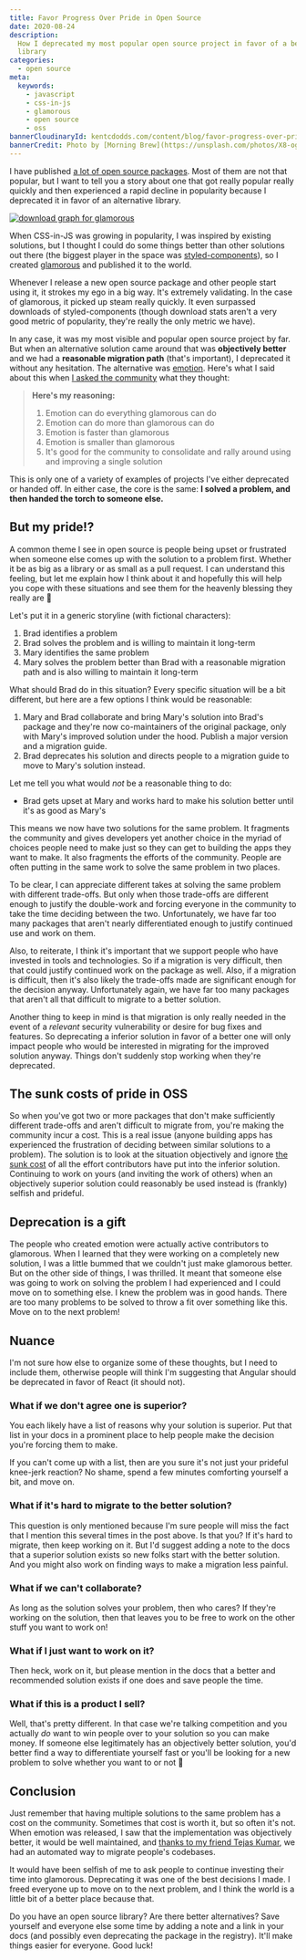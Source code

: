 ```yaml
---
title: Favor Progress Over Pride in Open Source
date: 2020-08-24
description:
  How I deprecated my most popular open source project in favor of a better
  library
categories:
  - open source
meta:
  keywords:
    - javascript
    - css-in-js
    - glamorous
    - open source
    - oss
bannerCloudinaryId: kentcdodds.com/content/blog/favor-progress-over-pride-in-open-source/banner
bannerCredit: Photo by [Morning Brew](https://unsplash.com/photos/X8-ogEgk338)
---
```


I have published [a lot of open source packages](http://npm.im/~kentcdodds).
Most of them are not that popular, but I want to tell you a story about one that
got really popular really quickly and then experienced a rapid decline in
popularity because I deprecated it in favor of an alternative library.

[![download graph for glamorous](https://res.cloudinary.com/kentcdodds-com/image/upload/v1625032701/kentcdodds.com/content/blog/favor-progress-over-pride-in-open-source/glamorous-downloads.png)](https://www.npmtrends.com/glamorous)

When CSS-in-JS was growing in popularity, I was inspired by existing solutions,
but I thought I could do some things better than other solutions out there (the
biggest player in the space was
[styled-components](https://styled-components.com/)), so I created
[glamorous](https://github.com/paypal/glamorous) and published it to the world.

Whenever I release a new open source package and other people start using it, it
strokes my ego in a big way. It's extremely validating. In the case of
glamorous, it picked up steam really quickly. It even surpassed downloads of
styled-components (though download stats aren't a very good metric of
popularity, they're really the only metric we have).

In any case, it was my most visible and popular open source project by far. But
when an alternative solution came around that was **objectively better** and we
had a **reasonable migration path** (that's important), I deprecated it without
any hesitation. The alternative was [emotion](https://emotion.sh). Here's what I
said about this when
[I asked the community](https://github.com/paypal/glamorous/issues/419) what
they thought:

> **Here's my reasoning:**
>
> 1. Emotion can do everything glamorous can do
> 2. Emotion can do more than glamorous can do
> 3. Emotion is faster than glamorous
> 4. Emotion is smaller than glamorous
> 5. It's good for the community to consolidate and rally around using and
>    improving a single solution

This is only one of a variety of examples of projects I've either deprecated or
handed off. In either case, the core is the same: **I solved a problem, and then
handed the torch to someone else.**

## But my pride!?

A common theme I see in open source is people being upset or frustrated when
someone else comes up with the solution to a problem first. Whether it be as big
as a library or as small as a pull request. I can understand this feeling, but
let me explain how I think about it and hopefully this will help you cope with
these situations and see them for the heavenly blessing they really are 👼

Let's put it in a generic storyline (with fictional characters):

1. Brad identifies a problem
2. Brad solves the problem and is willing to maintain it long-term
3. Mary identifies the same problem
4. Mary solves the problem better than Brad with a reasonable migration path and
   is also willing to maintain it long-term

What should Brad do in this situation? Every specific situation will be a bit
different, but here are a few options I think would be reasonable:

1. Mary and Brad collaborate and bring Mary's solution into Brad's package and
   they're now co-maintainers of the original package, only with Mary's improved
   solution under the hood. Publish a major version and a migration guide.
2. Brad deprecates his solution and directs people to a migration guide to move
   to Mary's solution instead.

Let me tell you what would _not_ be a reasonable thing to do:

- Brad gets upset at Mary and works hard to make his solution better until it's
  as good as Mary's

This means we now have two solutions for the same problem. It fragments the
community and gives developers yet another choice in the myriad of choices
people need to make just so they can get to building the apps they want to make.
It also fragments the efforts of the community. People are often putting in the
same work to solve the same problem in two places.

To be clear, I can appreciate different takes at solving the same problem with
different trade-offs. But only when those trade-offs are different enough to
justify the double-work and forcing everyone in the community to take the time
deciding between the two. Unfortunately, we have far too many packages that
aren't nearly differentiated enough to justify continued use and work on them.

Also, to reiterate, I think it's important that we support people who have
invested in tools and technologies. So if a migration is very difficult, then
that could justify continued work on the package as well. Also, if a migration
is difficult, then it's also likely the trade-offs made are significant enough
for the decision anyway. Unfortunately again, we have far too many packages that
aren't all that difficult to migrate to a better solution.

Another thing to keep in mind is that migration is only really needed in the
event of a _relevant_ security vulnerability or desire for bug fixes and
features. So deprecating a inferior solution in favor of a better one will only
impact people who would be interested in migrating for the improved solution
anyway. Things don't suddenly stop working when they're deprecated.

## The sunk costs of pride in OSS

So when you've got two or more packages that don't make sufficiently different
trade-offs and aren't difficult to migrate from, you're making the community
incur a cost. This is a real issue (anyone building apps has experienced the
frustration of deciding between similar solutions to a problem). The solution is
to look at the situation objectively and ignore
[the sunk cost](https://en.wikipedia.org/wiki/Sunk_cost) of all the effort
contributors have put into the inferior solution. Continuing to work on yours
(and inviting the work of others) when an objectively superior solution could
reasonably be used instead is (frankly) selfish and prideful.

## Deprecation is a gift

The people who created emotion were actually active contributors to glamorous.
When I learned that they were working on a completely new solution, I was a
little bummed that we couldn't just make glamorous better. But on the other side
of things, I was thrilled. It meant that someone else was going to work on
solving the problem I had experienced and I could move on to something else. I
knew the problem was in good hands. There are too many problems to be solved to
throw a fit over something like this. Move on to the next problem!

## Nuance

I'm not sure how else to organize some of these thoughts, but I need to include
them, otherwise people will think I'm suggesting that Angular should be
deprecated in favor of React (it should not).

### What if we don't agree one is superior?

You each likely have a list of reasons why your solution is superior. Put that
list in your docs in a prominent place to help people make the decision you're
forcing them to make.

If you can't come up with a list, then are you sure it's not just your prideful
knee-jerk reaction? No shame, spend a few minutes comforting yourself a bit, and
move on.

### What if it's hard to migrate to the better solution?

This question is only mentioned because I'm sure people will miss the fact that
I mention this several times in the post above. Is that you? If it's hard to
migrate, then keep working on it. But I'd suggest adding a note to the docs that
a superior solution exists so new folks start with the better solution. And you
might also work on finding ways to make a migration less painful.

### What if we can't collaborate?

As long as the solution solves your problem, then who cares? If they're working
on the solution, then that leaves you to be free to work on the other stuff you
want to work on!

### What if I just want to work on it?

Then heck, work on it, but please mention in the docs that a better and
recommended solution exists if one does and save people the time.

### What if this is a product I sell?

Well, that's pretty different. In that case we're talking competition and you
actually _do_ want to win people over to your solution so you can make money. If
someone else legitimately has an objectively better solution, you'd better find
a way to differentiate yourself fast or you'll be looking for a new problem to
solve whether you want to or not 🙈

## Conclusion

Just remember that having multiple solutions to the same problem has a cost on
the community. Sometimes that cost is worth it, but so often it's not. When
emotion was released, I saw that the implementation was objectively better, it
would be well maintained, and
[thanks to my friend Tejas Kumar](https://github.com/paypal/glamorous/issues/419#issuecomment-397847413),
we had an automated way to migrate people's codebases.

It would have been selfish of me to ask people to continue investing their time
into glamorous. Deprecating it was one of the best decisions I made. I freed
everyone up to move on to the next problem, and I think the world is a little
bit of a better place because that.

Do you have an open source library? Are there better alternatives? Save yourself
and everyone else some time by adding a note and a link in your docs (and
possibly even deprecating the package in the registry). It'll make things easier
for everyone. Good luck!
